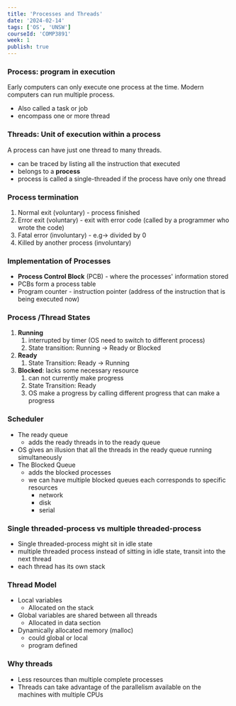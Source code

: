 ```yaml
---
title: 'Processes and Threads'
date: '2024-02-14'
tags: ['OS', 'UNSW']
courseId: 'COMP3891'
week: 1
publish: true
---
```


### Process: program in execution

Early computers can only execute one process at the time. Modern computers can run multiple process.
- Also called a task or job
- encompass one or more thread

### Threads: Unit of execution within a process

A process can have just one thread to many threads.
- can be traced by listing all the instruction that executed
- belongs to a **process**
- process is called a single-threaded if the process have only one thread

### Process termination
1. Normal exit (voluntary) - process finished
2. Error exit (voluntary) - exit with error code (called by a programmer who wrote the code)
3. Fatal error (involuntary) - e.g-> divided by 0
4. Killed by another process (involuntary)

### Implementation of Processes

- **Process Control Block** (PCB) - where the processes' information stored
- PCBs form a process table
- Program counter - instruction pointer (address of the instruction that is being executed now)

### Process /Thread States

1. **Running**
	1. interrupted by timer (OS need to switch to different process)
	2. State transition: Running -> Ready or Blocked
2. **Ready**
	1. State Transition: Ready -> Running
3. **Blocked**: lacks some necessary resource
	1. can not currently make progress
	2. State Transition: Ready
	3. OS make a progress by calling different progress that can make a progress

### Scheduler

- The ready queue
	- adds the ready threads in to the ready queue
- OS gives an illusion that all the threads in the ready queue running simultaneously
- The Blocked Queue
	- adds the blocked processes
	- we can have multiple blocked queues each corresponds to specific resources
		- network
		- disk
		- serial
### Single threaded-process vs multiple threaded-process

- Single threaded-process might sit in idle state
- multiple threaded process instead of sitting in idle state, transit into the next thread
- each thread has its own stack

### Thread Model

- Local variables
	- Allocated on the stack
- Global variables are shared between all threads
	- Allocated in data section
- Dynamically allocated memory (malloc)
	- could global or local
	- program defined

### Why threads

- Less resources than multiple complete processes
- Threads can take advantage of the parallelism available on the machines with multiple CPUs
